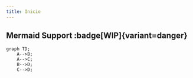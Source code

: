 ```yaml
---
title: Inicio
---
```


## Mermaid Support :badge[WIP]{variant=danger}

```mermaid
graph TD;
    A-->B;
    A-->C;
    B-->D;
    C-->D;
```